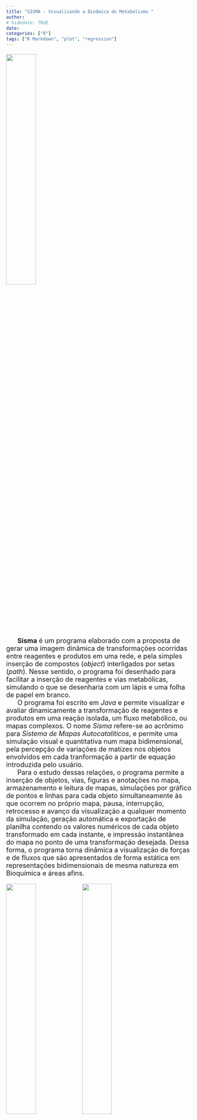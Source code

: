 ```yaml
---
title: "SISMA - Visualizando a Dinâmica do Metabolismo "
author: 
# hidedate: TRUE
date:  
categories: ["R"]
tags: ["R Markdown", "plot", "regression"]
---
```


<font size="4">

![ ](estacion.png){width=40%}

|       **Sisma** é um programa elaborado com a proposta de gerar uma imagem dinâmica de transformações ocorridas entre reagentes e produtos em uma rede, e pela simples inserção de compostos (*object*) interligados por setas (*path*). Nesse sentido, o programa foi desenhado para facilitar a inserção de reagentes e vias metabólicas, simulando o que se desenharia com um lápis e uma folha de papel em branco. 

|       O programa foi escrito em *Java* e permite visualizar e avaliar dinamicamente a transformação de reagentes e produtos em uma reação isolada, um fluxo metabólico, ou mapas complexos. O nome *Sisma* refere-se ao acrônimo para *Sistema de Mapas Autocatalíticos*, e permite uma simulação visual e quantitativa num mapa bidimensional, pela percepção de variações de matizes nos objetos envolvidos em cada tranformação a partir de equação introduzida pelo usuário.

|       Para o estudo dessas relações, o programa permite a inserção de objetos, vias, figuras e anotações no mapa, armazenamento e leitura de mapas, simulações por gráfico de pontos e linhas para cada objeto simultaneamente às que ocorrem no próprio mapa, pausa, interrupção, retrocesso e avanço da visualização a qualquer momento da simulação, geração automática e exportação de planilha contendo os valores numéricos de cada objeto transformado em cada instante, e impressão instantânea do mapa no ponto de uma transformação desejada. Dessa forma, o programa torna dinâmica a visualização de forças e de fluxos que são apresentados de forma estática em representações bidimensionais de mesma natureza em Bioquímica e áreas afins. 

![ ](RP1.png){width=40%}
![ ](rede.png){width=40%}
![ ](achase.png){width=30%}

## Download ##

|       O arquivo comprimido contendo o programa pode ser obtido neste [link](.\Sisma.zip)

## Dica rápida de uso ! ##
|       Para utilizar o **Sisma** baixe o arquivo do link acima e descompacte-o no seu PC. Não requer instalação, apenas [*JAVA*](https://www.java.com/pt-BR/download/manual.jsp). Para executá-lo, vá para a pasta "dist" e clique no arquivo de Java (*"Sisma_Realese_1.jar"*).

## Tutorial ##

|       Para inserir *objetos* e *caminhos* no **Sisma**, e elaborar reações, cadeias ou redes metabólicas dinâmicas, pode-se seguir esse [tutorial](.\sisma.tut.pdf). 

## Exemplos de Mapas do Sisma ##

[Condição de Briggs-Haldane do estado estacionário](.\mapas\briggsHald.sis)

[Efeito de Vm e Km](.\mapas\Vm_Km.sis)

[Efeito do teor de enzima](.\mapas\conc_enz.sis)

[Inibição por substrato](.\mapas\inib_substr.sis)

[Equilíbrio T-R em enzima](.\mapas\eqTR.sis)

[Ajuste induzido](.\mapas\ajuste_induzido.sis)

[Efetor alostérico negativo](.\mapas\efetor_neg.sis)

[Efetor alostérico positivo](.\mapas\efetor_pos.sis)

[Glicólise](.\mapas\glicolise.sis)

[Metabolismo de carboidratos](.\mapas\mapaCHO.sis)

[Beta-oxidação de ácidos graxos](.\mapas\betaoxid.sis)

[Mapa Metabólico](.\mapas\mapaMetab.sis)
 


</font>


